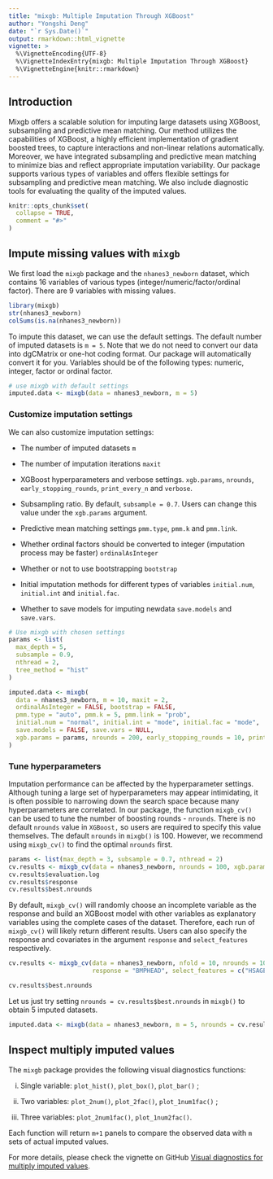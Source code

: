 ```yaml
---
title: "mixgb: Multiple Imputation Through XGBoost"
author: "Yongshi Deng"
date: "`r Sys.Date()`"
output: rmarkdown::html_vignette
vignette: >
  %\VignetteEncoding{UTF-8}
  %\VignetteIndexEntry{mixgb: Multiple Imputation Through XGBoost}
  %\VignetteEngine{knitr::rmarkdown}
---
```

## Introduction

Mixgb offers a scalable solution for imputing large datasets using
XGBoost, subsampling and predictive mean matching. Our method utilizes
the capabilities of XGBoost, a highly efficient implementation of gradient
boosted trees, to capture interactions and non-linear relations automatically.
Moreover, we have integrated subsampling and predictive mean matching to
minimize bias and reflect appropriate imputation variability. Our package
supports various types of variables and offers flexible settings for subsampling
and predictive mean matching. We also include diagnostic tools for evaluating
the quality of the imputed values.


```r
knitr::opts_chunk$set(
  collapse = TRUE,
  comment = "#>"
)
```

## Impute missing values with `mixgb`

We first load the `mixgb` package and the `nhanes3_newborn` dataset, which contains 16 variables of various types
(integer/numeric/factor/ordinal factor). There are 9 variables with missing values.

```r
library(mixgb)
str(nhanes3_newborn)
colSums(is.na(nhanes3_newborn))
```

To impute this dataset, we can use the default settings. The default
number of imputed datasets is `m = 5`. Note that we do not need to convert
our data into dgCMatrix or one-hot coding format. Our package will automatically
convert it for you. Variables should be of the following types:
numeric, integer, factor or ordinal factor.

```r
# use mixgb with default settings
imputed.data <- mixgb(data = nhanes3_newborn, m = 5)
```

### Customize imputation settings

We can also customize imputation settings:

-   The number of imputed datasets
    `m`
    
-   The number of imputation iterations
    `maxit`
    
-   XGBoost hyperparameters and verbose settings.
    `xgb.params`, `nrounds`, `early_stopping_rounds`, `print_every_n` and `verbose`.

-   Subsampling ratio. By default, `subsample = 0.7`. Users can change this value under the `xgb.params` argument.

-   Predictive mean matching settings
    `pmm.type`, `pmm.k` and `pmm.link`.
   
-   Whether ordinal factors should be converted to integer (imputation process may be faster)
    `ordinalAsInteger`

-   Whether or not to use bootstrapping 
    `bootstrap`

-   Initial imputation methods for different types of variables
    `initial.num`, `initial.int` and `initial.fac`.

-   Whether to save models for imputing newdata
    `save.models` and `save.vars`.
    

```r
# Use mixgb with chosen settings
params <- list(
  max_depth = 5,
  subsample = 0.9,
  nthread = 2,
  tree_method = "hist"
)

imputed.data <- mixgb(
  data = nhanes3_newborn, m = 10, maxit = 2,
  ordinalAsInteger = FALSE, bootstrap = FALSE,
  pmm.type = "auto", pmm.k = 5, pmm.link = "prob",
  initial.num = "normal", initial.int = "mode", initial.fac = "mode",
  save.models = FALSE, save.vars = NULL,
  xgb.params = params, nrounds = 200, early_stopping_rounds = 10, print_every_n = 10L, verbose = 0
)
```

### Tune hyperparameters

Imputation performance can be affected by the hyperparameter settings. Although 
tuning a large set of hyperparameters may appear intimidating, it is often 
possible to narrowing down the search space because many hyperparameters are
correlated. In our package, the function `mixgb_cv()` can be used to tune 
the number of boosting rounds - `nrounds`. There is no default `nrounds` value
in `XGBoost,` so users are required to specify this value themselves. The
default `nrounds` in `mixgb()` is 100. However, we recommend using
`mixgb_cv()` to find the optimal `nrounds` first.

```r
params <- list(max_depth = 3, subsample = 0.7, nthread = 2)
cv.results <- mixgb_cv(data = nhanes3_newborn, nrounds = 100, xgb.params = params, verbose = FALSE)
cv.results$evaluation.log
cv.results$response
cv.results$best.nrounds
```

By default, `mixgb_cv()` will randomly choose an incomplete variable as
the response and build an XGBoost model with other variables as explanatory
variables using the complete cases of the dataset. Therefore, each run of `mixgb_cv()`
will likely return different results. Users can also specify the response
and covariates in the argument `response` and `select_features` respectively.

```r
cv.results <- mixgb_cv(data = nhanes3_newborn, nfold = 10, nrounds = 100, early_stopping_rounds = 1,
                       response = "BMPHEAD", select_features = c("HSAGEIR", "HSSEX", "DMARETHN", "BMPRECUM","BMPSB1", "BMPSB2","BMPTR1", "BMPTR2", "BMPWT"), xgb.params = params, verbose = FALSE)

cv.results$best.nrounds
```

Let us just try setting `nrounds = cv.results$best.nrounds` in `mixgb()` to obtain 5 imputed datasets.

```r
imputed.data <- mixgb(data = nhanes3_newborn, m = 5, nrounds = cv.results$best.nrounds)
```


## Inspect multiply imputed values

The `mixgb` package provides the following visual diagnostics functions:

(i) Single variable: `plot_hist()`, `plot_box()`, `plot_bar()` ;

(ii) Two variables: `plot_2num()`, `plot_2fac()`, `plot_1num1fac()` ;

(iii) Three variables: `plot_2num1fac()`, `plot_1num2fac()`.

Each function will return `m+1` panels to compare the observed data with
`m` sets of actual imputed values.

For more details, please check the vignette on GitHub [Visual diagnostics
for multiply imputed
values](https://agnesdeng.github.io/mixgb/articles/web/Visual-diagnostics.html).
